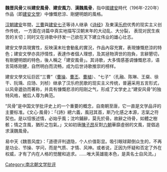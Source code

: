 {{unreferenced|time=2014-12-18T10:50:08+00:00}}
'''魏晋风骨'''又稱'''建安風骨'''、'''建安風力'''、'''漢魏風骨'''，指中國[[建安_(東漢)|建安]]時代（196年-220年）作品（即[[建安文學|建安文學]]）中慷慨悲涼、剛健明朗的風格。

[[汉朝|汉朝]][[建安|建安]]年間，[[三曹|三曹]]與[[建安七子|建安七子]]等诗人继承《[[诗经|诗经]]》及東漢[[乐府|乐府]]优秀的现实主义创作传统， 一方面在诗篇中真实地描写汉朝末年的大动乱、大分裂， 表现对民生疾苦的关切；同时又在诗歌中抒发一己欲在天下建立伟业的雄心壮志。

建安文學具現實性，反映漢末社會動亂的實況，作品內容充實，表現慷慨悲涼的特色；建安文學亦具抒情性，表達作者個人理想，及其拯物濟世的抱負，言辭懇切，有剛健明朗的特色，後人稱之「建安風骨」。其诗歌，大多情感基调慷慨悲凉，语言简练刚健，自然明白而流畅，成为后世诗歌推崇的榜样。

建安文學文坛巨匠“三曹”（[[曹操|曹操]]、[[曹丕|曹丕]]、[[曹植|曹植]]）、“七子”（孔融、陈琳、王粲、徐干、阮瑀、应玚、刘桢）继承了汉乐府民歌的现实主义传统，普遍采用五言形式，以风骨遒劲而著称，并具有慷慨悲凉的阳刚之气，形成了文学史上“建安风骨”的独特风格，被后人尊为典范。

“风骨”是中国文学批评史上的一个重要的概念，自南朝至唐，它一直是文学品评的主要标准。《文心‧風骨》：「《詩》總六義，風冠其首，斯乃化感之本源，志氣之符契也。是以怊悵述情，必始乎風；沈吟鋪辭，莫先於骨。故辭之待骨，如體之樹骸；情之含風，猶形之包氣。」又如初唐[[陳子昂|陳子昂]]反對[[六朝|六朝]]華靡虛弱的文風，提倡追求漢魏風骨。

易中天《魏晋风度》：「道德评判退隐，个人价值彰显。吸引眼球颠倒众生的，不再是功业、节操、学问，而是气质、才情、风神。或者说，正因为怀疑和否定了外在权威，才有了内在人格的觉醒和追求。……唯大英雄能本色，是真名士自风流。」
{{Chinese literature-stub}}

[[Category:南北朝文学批评|Category:南北朝文学批评]]